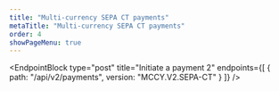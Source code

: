 ```yaml
---
title: "Multi-currency SEPA CT payments"
metaTitle: "Multi-currency SEPA CT payments"
order: 4
showPageMenu: true
---
```



<EndpointBlock
  type="post"
  title="Initiate a payment 2"
  endpoints={[
    {
      path: "/api/v2/payments",
      version: "MCCY.V2.SEPA-CT"
    }
  ]}
/>